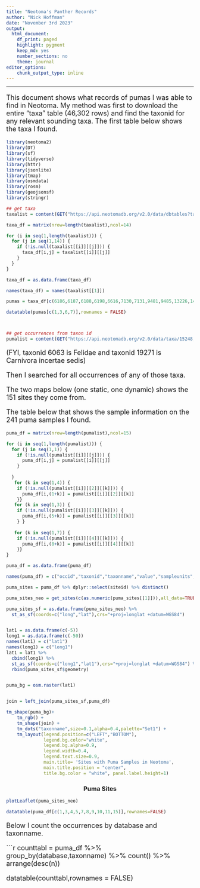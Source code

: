 ```yaml
---
title: "Neotoma's Panther Records"
author: "Nick Hoffman"
date: "November 3rd 2023"
output:
  html_document:
    df_print: paged
    highlight: pygment
    keep_md: yes
    number_sections: no
    theme: journal
editor_options:
    chunk_output_type: inline
---
```


<style type="text/css">
p {
  font-size:18px;
}

ul {
  font-size:18px;
}

li {
  font-size:18px;
}
table {
   padding: 0;border-collapse: collapse;
   layout: fixed;
   width: 90%; }
table tr {
   border-top: 1px solid #cccccc;
   background-color: white;
   margin: 0;
   padding: 0; }
table tr:nth-child(2n) {
   background-color: #f8f8f8; }
table tr th {
   font-weight: bold;
   border: 1px solid #cccccc;
   margin: 0;
   padding: 6px 13px; }
table tr td {
   border: 1px solid #cccccc;
   margin: 0;
   padding: 6px 13px; }
table tr th :first-child, table tr td :first-child {
   margin-top: 0; }
table tr th :last-child, table tr td :last-child {
   margin-bottom: 0; }
.html-widget {
    margin: auto;
}
</style>

---

This document shows what records of pumas I was able to find in Neotoma. My method was first to download the entire "taxa" table (46,302 rows) and find the taxonid for any relevant sounding taxa. The first table below shows the taxa I found.


```r

library(neotoma2)
library(DT)
library(sf)
library(tidyverse)
library(httr)
library(jsonlite)
library(tmap)
library(osmdata)
library(rosm)
library(geojsonsf)
library(stringr)

## get taxa
taxalist = content(GET("https://api.neotomadb.org/v2.0/data/dbtables?table=taxa&limit=75000&offset=0"))$data

taxa_df = matrix(nrow=length(taxalist),ncol=14)

for (i in seq(1,length(taxalist))) {
  for (j in seq(1,14)) {
    if (!is.null(taxalist[[i]][[j]])) {
      taxa_df[i,j] = taxalist[[i]][[j]]
    }
  }
}

taxa_df = as.data.frame(taxa_df)

names(taxa_df) = names(taxalist[[1]])

pumas = taxa_df[c(6186,6187,6188,6198,6616,7130,7131,9481,9485,13226,14530,15248),]

datatable(pumas[c(1,3,6,7)],rownames = FALSE)



## get occurrences from taxon id
pumalist = content(GET("https://api.neotomadb.org/v2.0/data/taxa/15248,6740,6741,6742,6751,7181,7692,7693,10091,10095,13861,15481/occurrences?limit=2500&offset=0"))$data

```

(FYI, taxonid 6063 is Felidae and taxonid 19271 is Carnivora incertae sedis)

Then I searched for all occurrences of any of those taxa. 

The two maps below (one static, one dynamic) shows the 151 sites they come from. 

The table below that shows the sample information on the 241 puma samples I found.

```r

puma_df = matrix(nrow=length(pumalist),ncol=15)

for (i in seq(1,length(pumalist))) {
  for (j in seq(1,1)) {
    if (!is.null(pumalist[[i]][[j]])) {
      puma_df[i,j] = pumalist[[i]][[j]]
    }
    
  }
   for (k in seq(1,4)) {
    if (!is.null(pumalist[[i]][[2]][[k]])) {
      puma_df[i,(1+k)] = pumalist[[i]][[2]][[k]]
    }}
   for (k in seq(1,3)) {
    if (!is.null(pumalist[[i]][[3]][[k]])) {
      puma_df[i,(5+k)] = pumalist[[i]][[3]][[k]]
    } }
  
   for (k in seq(1,7)) {
    if (!is.null(pumalist[[i]][[4]][[k]])) {
      puma_df[i,(8+k)] = pumalist[[i]][[4]][[k]]
    }}
}

puma_df = as.data.frame(puma_df)

names(puma_df) = c("occid","taxonid","taxonname","value","sampleunits","age","ageolder","ageyounger","datasetid","siteid","sitename","altitude","location","datasettype","database")

puma_sites = puma_df %>% dplyr::select(siteid) %>% distinct()

puma_sites_neo = get_sites(c(as.numeric(puma_sites[[1]])),all_data=TRUE)

puma_sites_sf = as.data.frame(puma_sites_neo) %>%
  st_as_sf(coords=c("long","lat"),crs="+proj=longlat +datum=WGS84")


lat1 = as.data.frame(c(-5))
long1 = as.data.frame(c(-50))
names(lat1) = c("lat1")
names(long1) = c("long1")
lat1 = lat1 %>%
  cbind(long1) %>%
  st_as_sf(coords=c("long1","lat1"),crs="+proj=longlat +datum=WGS84") %>%
  rbind(puma_sites_sf$geometry)


puma_bg = osm.raster(lat1)


join = left_join(puma_sites_sf,puma_df)

tm_shape(puma_bg)+
    tm_rgb() +
    tm_shape(join) +
    tm_dots("taxonname",size=0.1,alpha=0.4,palette="Set1") +
    tm_layout(legend.position=c("LEFT","BOTTOM"),
              legend.bg.color="white",
              legend.bg.alpha=0.9,
              legend.width=0.4,
              legend.text.size=0.9,
              main.title= 'Sites with Puma Samples in Neotoma', 
              main.title.position = "center",
              title.bg.color = "white", panel.label.height=1)
```
<h3 style="text-align:center;">Puma Sites</h3>
``` r
plotLeaflet(puma_sites_neo) 

datatable(puma_df[c(1,3,4,5,7,8,9,10,11,15)],rownames=FALSE)
```

Below I count the occurrences by database and taxonname.

```r
counttabl = puma_df %>% group_by(database,taxonname) %>% count() %>% arrange(desc(n))

datatable(counttabl,rownames = FALSE)
